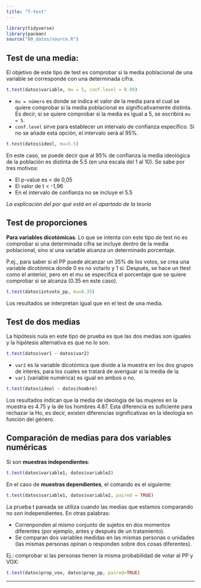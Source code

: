 ```yaml
---
title: "T-test"
---
```


```r
library(tidyverse)
library(pacman)
source("00_datos/source.R")
```

## Test de una media:

El objetivo de este tipo de test es comprobar si la media poblacional de una variable se corresponde con una determinada cifra.

``` r
t.test(datos$variable, mu = 5, conf.level = 0.99)
```

-   `mu = número` es donde se indica el valor de la media para el cual se quiere comprobar si la media poblacional es significativamente distinta. Es decir, si se quiere comprobar si la media es igual a 5, se escribirá `mu = 5`.
-   `conf.level` sirve para establecer un intervalo de confianza específico. Si no se añade esta opción, el intervalo será al 95%.

```r
t.test(datos$ideol, mu=5.5)
```

En este caso, se puede decir que al 95% de confianza la media ideológica de la población es distinta de 5.5 (en una escala del 1 al 10). Se sabe por tres motivos:

-   El p-value es \< de 0,05
-   El valor de t \< -1,96
-   En el intervalo de confianza no se incluye el 5.5

*La explicación del por qué está en el apartado de la teoría*

## Test de proporciones

**Para variables dicotómicas**. Lo que se intenta con este tipo de test no es comprobar si una determinada cifra se incluye dentro de la media poblacional, sino si una variable alcanza un determinado porcentaje.

P.ej., para saber si el PP puede alcanzar un 35% de los votos, se crea una variable dicotómica donde 0 es no votarlo y 1 sí. Después, se hace un ttest como el anterior, pero en el mu se especifica el porcentaje que se quiere comprobar si se alcanza (0.35 en este caso).

```r
t.test(datos$intvoto_pp, mu=0.35)
```

Los resultados se interpretan igual que en el test de una media.

## Test de dos medias

La hipótesis nula en este tipo de prueba es que las dos medias son iguales y la hipótesis alternativa es que no lo son.

``` r
t.test(datos$var1 ~ datos$var2)
```

-   `var2` es la variable dicotómica que divide a la muestra en los dos grupos de interés, para los cuales se tratará de averiguar si la media de la
-   `var1` (variable numérica) es igual en ambos o no.

```r
t.test(datos$ideol ~ datos$hombre)
```

Los resultados indican que la media de ideología de las mujeres en la muestra es 4.75 y la de los hombres 4.87. Esta diferencia es suficiente para rechazar la Ho, es decir, existen diferencias significativas en la ideología en función del género.

## Comparación de medias para dos variables numéricas

Si son **muestras independientes**:

``` r
t.test(datos$variable1, datos$variable2)
```

En el caso de **muestras dependientes**, el comando es el siguiente:

``` r
t.test(datos$variable1, datos$variable2, paired = TRUE)
```

La prueba t pareada se utiliza cuando las medias que estamos comparando no son independientes. En otras palabras:

-   Correnponden al mismo conjunto de sujetos en dos momentos diferentes (por ejemplo, antes y después de un tratamiento).
-   Se comparan dos variables medidas en las mismas personas o unidades (las mismas personas opinan o responden sobre dos cosas diferentes).

Ej.: comprobar si las personas tienen la misma probabilidad de votar al PP y VOX:

```r
t.test(datos$prop_vox, datos$prop_pp, paired=TRUE) 
```

------------------------------------------------------------------------
